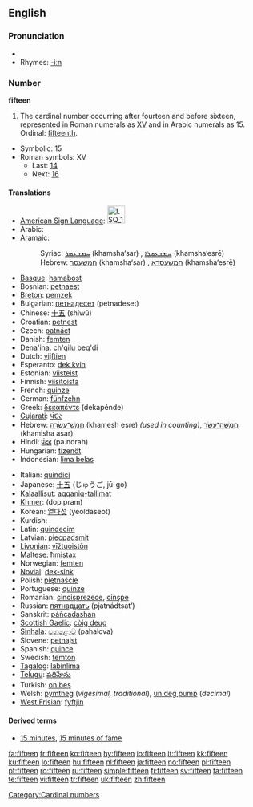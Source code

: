 ==English==

===Pronunciation===
* {{audio|en-us-fifteen.ogg|Audio (US)}}
* Rhymes: [[Rhymes:English:-iːn|-iːn]]

===Number===
'''fifteen'''

# The cardinal number occurring after fourteen and before sixteen, represented in Roman numerals as [[XV]] and in Arabic numerals as 15. Ordinal: [[fifteenth]].
* Symbolic: 15
* Roman symbols: XV
** Last: [[fourteen|14]]
** Next: [[sixteen|16]]

====Translations====
{{trans-top|cardinal number}}
* [[American Sign Language]]: [[Image:LSQ 15.jpg|35px]]
* Arabic: {{Arab|[[خمسة عشر]]}} {{IPAchar|(xámsaʈ ʕášar)}}
* Aramaic:
*: Syriac: [[ܚܡܫܥܣܪ]] (khamsha‘sar) {{m}}, [[ܚܡܫܥܣܪܐ]] (khamsha‘esrē) {{f}}
*: Hebrew: [[חמשעסר]] (khamsha‘sar) {{m}}, [[חמשעסרא]] (khamsha‘esrē) {{f}}
* [[Basque]]: [[hamabost]]
* Bosnian: [[petnaest]]
* [[Breton]]: [[pemzek]]
* Bulgarian: [[петнадесет]] (petnadeset)
* Chinese: [[十五]] (shíwǔ)
* Croatian: [[petnest]]
* Czech: [[patnáct]]
* Danish: [[femten]]
* [[Dena'ina]]: [[ch'qilu beq'di]]
* Dutch: [[vijftien]] {{f}}
* Esperanto: [[dek kvin]]
* Estonian: [[viisteist]]
* Finnish: [[viisitoista]]
* French: [[quinze]] {{m}}
* German: [[fünfzehn]] {{f}}
* Greek: [[δεκαπέντε]] (dekapénde)
* [[Gujarati]]: [[પંદર]]
* Hebrew: [[חמש עשרה|חֲמֵשׁ־עֶשְׂרֵה]] (khamesh esre) {{f}} ''(used in counting)'', [[חמישה עשר|חֲמִשָּׁה־עָשָׂר]] (khamisha asar) {{m}}
* Hindi: [[पंद्रह]] (pa.ndrah) {{m}}
* Hungarian: [[tizenöt]]
* Indonesian: [[lima belas]]
{{trans-mid}}
* Italian: [[quindici]] {{m}}
* Japanese: [[十五]] (じゅうご, jū-go)
* [[Kalaallisut]]: [[aqqaniq-tallimat]]
* [[Khmer]]: {{Khmr|[[ដប់ប្រាំ]]}} (dop pram)
* Korean: [[열다섯]] (yeoldaseot)
* Kurdish: {{KUchar|[[پانزه‌]]}}
* Latin: [[quindecim]]
* Latvian: [[piecpadsmit]]
* [[Livonian]]: [[vīžtuoistõn]]
* Maltese: [[ħmistax]]
* Norwegian: [[femten]]
* [[Novial]]: [[dek-sink]]
* Polish: [[piętnaście]]
* Portuguese: [[quinze]]
* Romanian: [[cincisprezece]], [[cinşpe]] {{italbrac|informal}}
* Russian: [[пятнадцать]] (pjatnádtsat’)
* Sanskrit: [[páñcadashan]]
* [[Scottish Gaelic]]: [[còig deug]]
* [[Sinhala]]: [[පහළොව]] (pahalova)
* Slovene: [[petnajst]]
* Spanish: [[quince]] {{m}}
* Swedish: [[femton]]
* [[Tagalog]]: [[labinlima]]
* [[Telugu]]: [[పదిహేను]]
* Turkish: [[on beş]]
* Welsh: [[pymtheg]] (''vigesimal, traditional''), [[un deg pump]] (''decimal'')
* [[West Frisian]]: [[fyftjin]]
{{trans-bottom}}

====Derived terms====
* [[15 minutes]], [[15 minutes of fame]]

[[Category:Cardinal numbers]]

[[fa:fifteen]]
[[fr:fifteen]]
[[ko:fifteen]]
[[hy:fifteen]]
[[io:fifteen]]
[[it:fifteen]]
[[kk:fifteen]]
[[ku:fifteen]]
[[lo:fifteen]]
[[hu:fifteen]]
[[nl:fifteen]]
[[ja:fifteen]]
[[no:fifteen]]
[[pl:fifteen]]
[[pt:fifteen]]
[[ro:fifteen]]
[[ru:fifteen]]
[[simple:fifteen]]
[[fi:fifteen]]
[[sv:fifteen]]
[[ta:fifteen]]
[[te:fifteen]]
[[vi:fifteen]]
[[tr:fifteen]]
[[uk:fifteen]]
[[zh:fifteen]]